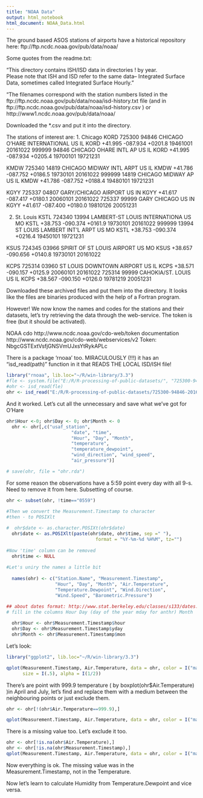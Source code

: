 ---
title: "NOAA Data"
output: html_notebook
html_document: NOAA_Data.html
---

The ground based ASOS stations of airports have a historical repository here: ftp://ftp.ncdc.noaa.gov/pub/data/noaa/

Some quotes from the readme.txt:

"This directory contains ISH/ISD data in directories 
! by year.  
Please note that ISH and ISD refer to the same data--
Integrated Surface Data, sometimes called 
Integrated Surface Hourly."

"The filenames correspond with the station numbers listed in the ftp://ftp.ncdc.noaa.gov/pub/data/noaa/isd-history.txt file (and in
ftp://ftp.ncdc.noaa.gov/pub/data/noaa/isd-history.csv )
or http://www1.ncdc.noaa.gov/pub/data/noaa/

Downloaded the *.csv and put it into the directory.

The stations of interest are:
1. Chicago
KORD
725300 94846 CHICAGO O'HARE INTERNATIONAL  US   IL KORD  +41.995 -087.934 +0201.8 19461001 20161022
999999 94846 CHICAGO OHARE INTL AP         US   IL KORD  +41.995 -087.934 +0205.4 19700101 19721231

KMDW
725340 14819 CHICAGO MIDWAY INTL ARPT      US   IL KMDW  +41.786 -087.752 +0186.5 19730101 20161022
999999 14819 CHICAGO MIDWAY AP             US   IL KMDW  +41.786 -087.752 +0188.4 19480101 19721231

KGYY
725337 04807 GARY/CHICAGO AIRPORT          US   IN KGYY  +41.617 -087.417 +0180.1 20060101 20161022
725337 99999 GARY CHICAGO                  US   IN KGYY  +41.617 -087.400 +0180.0 19810126 20051231

2. St. Louis
KSTL
724340 13994 LAMBERT-ST LOUIS INTERNATIONA US   MO KSTL  +38.753 -090.374 +0161.9 19730101 20161022
999999 13994 ST LOUIS LAMBERT INT'L ARPT   US   MO KSTL  +38.753 -090.374 +0216.4 19450101 19721231

KSUS
724345 03966 SPIRIT OF ST LOUIS AIRPORT    US   MO KSUS  +38.657 -090.656 +0140.8 19730101 20161022

KCPS
725314 03960 ST LOUIS DOWNTOWN AIRPORT     US   IL KCPS  +38.571 -090.157 +0125.9 20060101 20161022
725314 99999 CAHOKIA/ST. LOUIS             US   IL KCPS  +38.567 -090.150 +0126.0 19781219 20051231

Downloaded these archived files and put them into the directory.
It looks like the files are binaries produced with the help of
a Fortran program.

However! We now know the names and codes for the stations and their datasets, let's try retrieving the data through the web-service. The token is free (but it should be activated).

NOAA cdo http://www.ncdc.noaa.gov/cdo-web/token
 documentation http://www.ncdc.noaa.gov/cdo-web/webservices/v2
Token:	NbgcGSTExtVsfjGNSVmUJxsYtRykAPLc

There is a package 'rnoaa' too. MIRACULOUSLY (!!!) it has an "isd_read(path)" function in it that READS THE LOCAL ISD/ISH file!


```{r}
library("rnoaa", lib.loc="~/R/win-library/3.3")
#fle <- system.file("E:/R/R-processing-of-public-datasets/", "725300-94846-2016.gz", package = "rnoaa")
#ohr <- isd_read(fle)
ohr <- isd_read("E:/R/R-processing-of-public-datasets/725300-94846-2016.gz")
```

And it worked. Let's cut all the unnecessary and save what we've got for O'Hare

```{r}
ohr$Hour <-0; ohr$Day <- 0; ohr$Month <- 0
  ohr <- ohr[,c("usaf_station", 
                        "date", "time",
                        "Hour", "Day", "Month", 
                        "temperature", 
                        "temperature_dewpoint",
                        "wind_direction", "wind_speed", 
                        "air_pressure")]

# save(ohr, file = "ohr.rda")
```

For some reason the observations have a 5:59 point every day with all 9-s. Need to remove it from here. Subsetting of course.

```{r}
ohr <- subset(ohr, !time=="0559")

#Then we convert the Measurement.Timestamp to character
#then - to POSIXlt
  
#  ohr$date <- as.character.POSIXt(ohr$date)
  ohr$date <- as.POSIXlt(paste(ohr$date, ohr$time, sep =" "), 
                                 format = "%Y-%m-%d %H%M", tz="")
  
#Now 'time' column can be removed
  ohr$time <- NULL
  
#Let's uniry the names a little bit
  
  names(ohr) <- c("Station.Name", "Measurement.Timestamp", 
                  "Hour", "Day", "Month", "Air.Temperature",
                  "Temperature.Dewpoint", "Wind.Direction",
                  "Wind.Speed", "Barometric.Pressure")

## about dates format: http://www.stat.berkeley.edu/classes/s133/dates.html
# fill in the columns Hour Day (day of the year mday for anthr) Month
  
  ohr$Hour <- ohr$Measurement.Timestamp$hour
  ohr$Day <- ohr$Measurement.Timestamp$yday
  ohr$Month <- ohr$Measurement.Timestamp$mon

```

Let's look:

```{r}
library("ggplot2", lib.loc="~/R/win-library/3.3")

qplot(Measurement.Timestamp, Air.Temperature, data = ohr, color = I("magenta"), 
      size = I(.5), alpha = I(1/2))
```

There's are point with 999.9 temperature ( by boxplot(ohr$Air.Temperature) )in April and July, let's find and replace them with a medium between the neighbouring points or just exclude them. 

```{r}
ohr <- ohr[!(ohr$Air.Temperature==999.9),]

qplot(Measurement.Timestamp, Air.Temperature, data = ohr, color = I("magenta"), size = I(.5), alpha = I(1/2))
```

There is a missing value too. Let's exclude it too.

```{r}
ohr <- ohr[!is.na(ohr$Air.Temperature),]
ohr <- ohr[!is.na(ohr$Measurement.Timestamp),]
qplot(Measurement.Timestamp, Air.Temperature, data = ohr, color = I("magenta"), size = I(.5))
```

Now everything is ok. The missing value was in the Measurement.Timestamp, not in the Temperature.

Now let's learn to calculate Humidity from Temperature.Dewpoint and vice versa.

